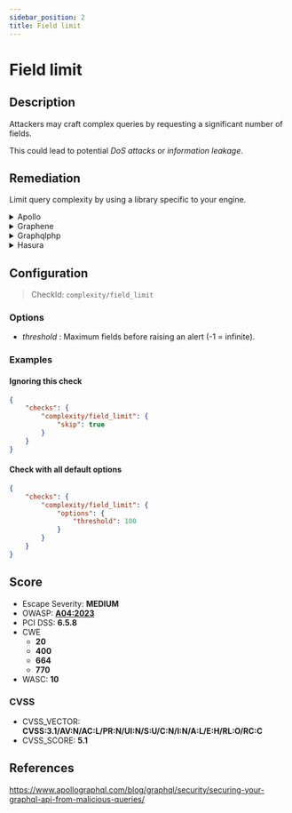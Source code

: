 ```yaml
---
sidebar_position: 2
title: Field limit
---
```


# Field limit

## Description

Attackers may craft complex queries by requesting a significant number of fields.

This could lead to potential *DoS attacks* or *information leakage*.

## Remediation

Limit query complexity by using a library specific to your engine.


<details>
    <summary>Apollo</summary>

Add a module to compute query complexity and set a threshold so that overly broad requests get canceled.

For a user-friendly module which requires no schema modification whatsoever, check out the [graphql-validation-complexity](https://github.com/4Catalyzer/graphql-validation-complexity) module.

```javascript
import { createComplexityLimitRule } from 'graphql-validation-complexity';

const ComplexityLimitRule = createComplexityLimitRule(1000);

const apolloServer = new ApolloServer({
    ...
    validationRules: [ComplexityLimitRule],
});
```

For a more customizable module that lets you manually configure the cost of each field/type of your schema, take a look at the [graphql-cost-analysis](https://github.com/pa-bru/graphql-cost-analysis) module.

This second option is best suited for a more realistic complexity estimator as all fields may not be equal in terms of complexity.

To learn more about complexity estimation, you can read: [Securing Your GraphQL API from Malicious Queries](https://www.apollographql.com/blog/graphql/security/securing-your-graphql-api-from-malicious-queries/).


Source: <https://escape.tech/blog/9-graphql-security-best-practices/>.


</details>

<details>
    <summary>Graphene</summary>

With `graphene-django`, it is possible to implement a custom GraphQL backend to limit query complexity, such as this one:
[graphene-django query cost analysis / complexity limits](https://gist.github.com/thibaudlabat/7b86f1a4da34eccfbfa524ca7359e87c).


</details>

<details>
    <summary>Graphqlphp</summary>

```php
use GraphQL\GraphQL;
use GraphQL\Validator\Rules\QueryComplexity;
use GraphQL\Validator\DocumentValidator;

$rule = new QueryComplexity($maxQueryComplexity = 100);
DocumentValidator::addRule($rule);

GraphQL::executeQuery(/*...*/);
```

Source: <https://github.com/webonyx/graphql-php/blob/master/docs/security.md#query-complexity-analysis>


</details>

<details>
    <summary>Hasura</summary>

Limit the number of fecthed fields with Response Limiting.
To learn how to implement it, check out [Hasura's Response Limiting guide](https://hasura.io/learn/graphql/hasura-advanced/security/5-response-limit/).


</details>

## Configuration

> CheckId: `complexity/field_limit`

### Options

- *threshold* : Maximum fields before raising an alert (-1 = infinite).



### Examples


#### Ignoring this check

```json
{
    "checks": {
        "complexity/field_limit": {
            "skip": true
        }
    }
}
```


#### Check with all default options

```json
{
    "checks": {
        "complexity/field_limit": {
            "options": {
                "threshold": 100
            }
        }
    }
}
```




## Score

- Escape Severity: **<span className="medium-severity">MEDIUM</span>**
- OWASP: **[A04:2023](https://github.com/OWASP/API-Security/blob/master/2023/en/src/0xa4-unrestricted-resource-consumption.md)**
- PCI DSS: **6.5.8**
- CWE
  - **20**
  - **400**
  - **664**
  - **770**
- WASC: **10**



### CVSS

- CVSS_VECTOR: **CVSS:3.1/AV:N/AC:L/PR:N/UI:N/S:U/C:N/I:N/A:L/E:H/RL:O/RC:C**
- CVSS_SCORE: **5.1**

## References

https://www.apollographql.com/blog/graphql/security/securing-your-graphql-api-from-malicious-queries/
